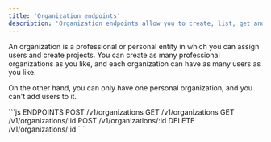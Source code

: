 ```yaml
---
title: 'Organization endpoints'
description: 'Organization endpoints allow you to create, list, get and delete Organizations.'
---
```


An organization is a professional or personal entity in which you can assign users and create projects. 
You can create as many professional organizations as you like, and each organization can have as many users as you like.

On the other hand, you can only have one personal organization, and you can't add users to it.


<RequestExample>
```js ENDPOINTS
POST /v1/organizations
GET /v1/organizations 
GET /v1/organizations/:id
POST /v1/organizations/:id
DELETE /v1/organizations/:id
```
</RequestExample>


<Snippet file="snippet-edgee-sdk.mdx" />
